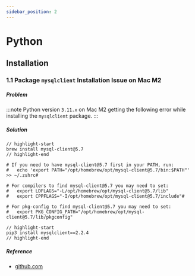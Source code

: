 ```yaml
---
sidebar_position: 2
---
```


# Python

## Installation

### 1.1 Package `mysqlclient` Installation Issue on Mac M2

##### Problem

:::note
Python version `3.11.x` on Mac M2 getting the following error while installing the `mysqlclient` package.
:::

##### Solution

```shell
// highlight-start
brew install mysql-client@5.7
// highlight-end

# If you need to have mysql-client@5.7 first in your PATH, run:
#   echo 'export PATH="/opt/homebrew/opt/mysql-client@5.7/bin:$PATH"' >> ~/.zshrc#

# For compilers to find mysql-client@5.7 you may need to set:
#   export LDFLAGS="-L/opt/homebrew/opt/mysql-client@5.7/lib"
#   export CPPFLAGS="-I/opt/homebrew/opt/mysql-client@5.7/include"#

# For pkg-config to find mysql-client@5.7 you may need to set:
#   export PKG_CONFIG_PATH="/opt/homebrew/opt/mysql-client@5.7/lib/pkgconfig"

// highlight-start
pip3 install mysqlclient==2.2.4
// highlight-end
```

##### Reference

* [github.com](https://github.com/orgs/Homebrew/discussions/569)